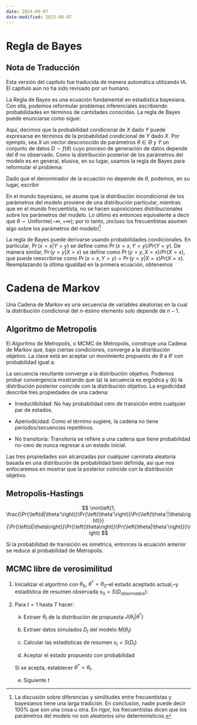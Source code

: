 ```yaml
---
date: 2024-09-07
date-modified: 2025-09-07
---
```



# Regla de Bayes

::: {.callout-warning}
## Nota de Traducción
Esta versión del capítulo fue traducida de manera automática utilizando IA. El capítulo aún no ha sido revisado por un humano.
:::

La Regla de Bayes es una ecuación fundamental en estadística bayesiana. Con ella, podemos reformular problemas inferenciales escribiendo probabilidades en términos de cantidades conocidas. La regla de Bayes puede enunciarse como sigue:

\begin{equation}
\Pr{\left(X=x|Y=y\right)} = \frac{\Pr{\left(Y=y|X=y\right)}\Pr{\left(X=x\right)}}{\Pr{\left(Y=y\right)}}
\end{equation}

Aquí, decimos que la probabilidad condicional de $X$ dado $Y$ puede expresarse en términos de la probabilidad condicional de $Y$ dado $X$. Por ejemplo, sea $X$ un vector desconocido de parámetros $\theta\in\Theta$ y $Y$ un conjunto de datos $D \sim f(\theta)$ cuyo proceso de generación de datos depende del $\theta$ no observado. Como la distribución posterior de los parámetros del modelo es en general, elusiva, en su lugar, usamos la regla de Bayes para reformular el problema:

\begin{equation*}
\Pr{\left(\theta|D\right)} = \frac{\Pr{\left(D|\theta\right)}\Pr{\left(\theta\right)}}{\Pr{\left(D\right)}}
\end{equation*}

Dado que el denominador de la ecuación no depende de $\theta$, podemos, en su lugar, escribir

\begin{equation*}
\Pr{\left(\theta|D\right)} \propto \Pr{\left(D|\theta\right)}\Pr{\left(\theta\right)}
\end{equation*}

En el mundo bayesiano, se asume que la distribución incondicional de los parámetros del modelo proviene de una distribución particular, mientras que en el mundo frecuentista, no se hacen suposiciones distribucionales sobre los parámetros del modelo. Lo último es entonces equivalente a decir que $\theta\sim \text{Uniforme}(-\infty, +\infty)$; por lo tanto, ¡incluso los frecuentistas asumen algo sobre los parámetros del modelo![^frequentists]

[^frequentists]: La discusión sobre diferencias y similitudes entre frecuentistas y bayesianos tiene una larga tradición. En conclusión, nadie puede decir 100% que son una cosa u otra. En rigor, los frecuentistas dicen que los parámetros del modelo no son aleatorios sino determinísticos.

La regla de Bayes puede derivarse usando probabilidades condicionales. En particular, $\Pr{\left(x=x|Y=y\right)}$ se define como $\Pr{\left(x=x, Y=y\right)}/Pr{\left(Y=y\right)}$. De manera similar, $\Pr{\left(y=y|X=x\right)}$ se define como $\Pr{\left(y=y, X=x\right)}/Pr{\left(X=x\right)}$, que puede reescribirse como $\Pr{\left(x=x, Y=y\right)} = \Pr{\left(y=y|X=x\right)}Pr{\left(X=x\right)}$. Reemplazando la última igualdad en la primera ecuación, obtenemos

\begin{align*}
\Pr{\left(x=x|Y=y\right)} & = \frac{\Pr{\left(x=x, Y=y\right)}}{Pr{\left(Y=y\right)}} \\
& \frac{\Pr{\left(y=y|X=x\right)}Pr{\left(X=x\right)}}{Pr{\left(Y=y\right)}}
\end{align*}

# Cadena de Markov 

Una Cadena de Markov es una secuencia de variables aleatorias en la cual la distribución condicional del $n$-ésimo elemento solo depende de $n-1$.

## Algoritmo de Metropolis

El Algoritmo de Metropolis, o MCMC de Metropolis, construye una Cadena de Markov que, bajo ciertas condiciones, converge a la distribución objetivo. La clave está en aceptar un movimiento propuesto de $\theta$ a $\theta'$ con 
probabilidad igual a:

\begin{equation}
r = \min\left(1, \frac{\Pr{\left(\theta'|D\right)}}{\Pr{\left(\theta|D\right)}}\right)
\end{equation}

La secuencia resultante converge a la distribución objetivo. Podemos probar
convergencia mostrando que (a) la secuencia es ergódica y (b) la distribución posterior
coincide con la distribución objetivo. La ergodicidad describe tres
propiedades de una cadena:

- Irreductibilidad: No hay probabilidad cero de transición entre cualquier par de estados.

- Aperiodicidad: Como el término sugiere, la cadena no tiene períodos/secuencias repetitivos.

- No transitoria: Transitoria se refiere a una cadena que tiene probabilidad no-cero de
nunca regresar a un estado inicial.

Las tres propiedades son alcanzadas por cualquier caminata aleatoria basada en una
distribución de probabilidad bien definida, así que nos enfocaremos en mostrar que la posterior coincide
con la distribución objetivo.

<!--
 La siguiente prueba fue adaptada de "Bayesian Data
Analysis:" 
    \begin{align*}

\end{align*} -->

## Metropolis-Hastings

$$
\min\left(1, \frac{\Pr{\left(d|\theta'\right)}\Pr{\left(\theta'\right)}\Pr{\left(\theta'|\theta\right)}}{\Pr{\left(d|\theta\right)}\Pr{\left(\theta\right)}\Pr{\left(\theta|\theta'\right)}}\right)
$$

Si la probabilidad de transición es simétrica, entonces la ecuación anterior se reduce
al probabilidad de Metropolis.

## MCMC libre de verosimilitud

1. Inicializar el algoritmo con $\theta_0$, $\theta^* =\theta_0$--el estado aceptado actual,--y estadística de resumen observada $s_0 = S(D_{observados})$:

2. Para $t = 1$ hasta $T$ hacer:

    a. Extraer $\theta_t$ de la distribución de propuesta $J(\theta_t|\theta^*)$

    b. Extraer datos simulados $D_t$ del modelo $M(\theta_t)$

    c. Calcular las estadísticas de resumen $s_t = S(D_t)$

    d. Aceptar el estado propuesto con probabilidad
    <!-- $$
    r = \min\left(1, \frac{\Pr{\left(s_0|s_t,\theta_t\right)}\Pr{\left(\theta_t\right)}\Pr{\left(\theta^*\to\theta_t\right)}}{\Pr{\left(s_0|s_{t-1\right)},\theta_{t-1}}\Pr{\left(\theta_{t-1\right)}}\Pr{\left(\theta_{t\right)}\to\theta^*}}\right)
    $$ -->

    Si se acepta, establecer $\theta^* = \theta_t$.

    e. Siguiente $t$
